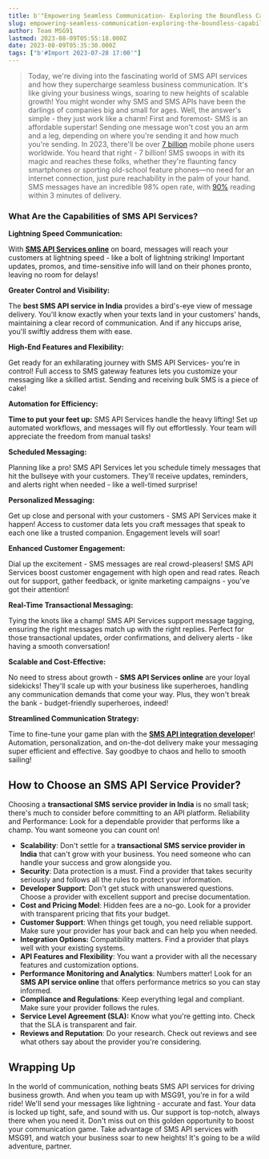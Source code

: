 ```yaml
---
title: b'"Empowering Seamless Communication- Exploring the Boundless Capabilities of SMS API Services for Scalable Business Growth"'
slug: empowering-seamless-communication-exploring-the-boundless-capabilities-of-sms-api-services-for-scalable-business-growth-2
author: Team MSG91
lastmod: 2023-08-09T05:55:18.000Z
date: 2023-08-09T05:35:30.000Z
tags: ["b'#Import 2023-07-28 17:00'"]
---
```



> Today, we're diving into the fascinating world of SMS API services and how they supercharge seamless business communication. It's like giving your business wings, soaring to new heights of scalable growth! You might wonder why SMS and SMS APIs have been the darlings of companies big and small for ages. Well, the answer's simple - they just work like a charm! First and foremost- SMS is an affordable superstar! Sending one message won't cost you an arm and a leg, depending on where you're sending it and how much you're sending. In 2023, there'll be over [7 billion](https://www.bankmycell.com/blog/how-many-phones-are-in-the-world) mobile phone users worldwide. You heard that right - 7 billion! SMS swoops in with its magic and reaches these folks, whether they're flaunting fancy smartphones or sporting old-school feature phones—no need for an internet connection, just pure reachability in the palm of your hand. SMS messages have an incredible 98% open rate, with [90%](https://blog.adobe.com/en/publish/2015/07/27/marketing-with-98-percent-read-rate-and-10-more-compelling-stats) reading within 3 minutes of delivery.

### What Are the Capabilities of SMS API Services?

**Lightning Speed Communication:**

With [**SMS API Services online**](https://msg91.com/in/sms) on board, messages will reach your customers at lightning speed - like a bolt of lightning striking! Important updates, promos, and time-sensitive info will land on their phones pronto, leaving no room for delays!

**Greater Control and Visibility:**

The **best SMS API service in India** provides a bird's-eye view of message delivery. You'll know exactly when your texts land in your customers' hands, maintaining a clear record of communication. And if any hiccups arise, you'll swiftly address them with ease.

**High-End Features and Flexibility:**

Get ready for an exhilarating journey with SMS API Services- you're in control! Full access to SMS gateway features lets you customize your messaging like a skilled artist. Sending and receiving bulk SMS is a piece of cake!

**Automation for Efficiency:**

**Time to put your feet up:** SMS API Services handle the heavy lifting! Set up automated workflows, and messages will fly out effortlessly. Your team will appreciate the freedom from manual tasks!

**Scheduled Messaging:**

Planning like a pro! SMS API Services let you schedule timely messages that hit the bullseye with your customers. They'll receive updates, reminders, and alerts right when needed - like a well-timed surprise!

**Personalized Messaging:**

Get up close and personal with your customers - SMS API Services make it happen! Access to customer data lets you craft messages that speak to each one like a trusted companion. Engagement levels will soar!

**Enhanced Customer Engagement:**

Dial up the excitement - SMS messages are real crowd-pleasers! SMS API Services boost customer engagement with high open and read rates. Reach out for support, gather feedback, or ignite marketing campaigns - you've got their attention!

**Real-Time Transactional Messaging:**

Tying the knots like a champ! SMS API Services support message tagging, ensuring the right messages match up with the right replies. Perfect for those transactional updates, order confirmations, and delivery alerts - like having a smooth conversation!

**Scalable and Cost-Effective:**

No need to stress about growth - **SMS API Services online** are your loyal sidekicks! They'll scale up with your business like superheroes, handling any communication demands that come your way. Plus, they won't break the bank - budget-friendly superheroes, indeed!

**Streamlined Communication Strategy:**

Time to fine-tune your game plan with the [**SMS API integration developer**](https://msg91.com/in/sms)! Automation, personalization, and on-the-dot delivery make your messaging super efficient and effective. Say goodbye to chaos and hello to smooth sailing!

**How to Choose an SMS API Service Provider?**
----------------------------------------------

Choosing a **transactional SMS service provider in India** is no small task; there's much to consider before committing to an API platform. Reliability and Performance: Look for a dependable provider that performs like a champ. You want someone you can count on!

* **Scalability**: Don't settle for a **transactional SMS service provider in India** that can't grow with your business. You need someone who can handle your success and grow alongside you.
* **Security**: Data protection is a must. Find a provider that takes security seriously and follows all the rules to protect your information.
* **Developer Support**: Don't get stuck with unanswered questions. Choose a provider with excellent support and precise documentation.
* **Cost and Pricing Model**: Hidden fees are a no-go. Look for a provider with transparent pricing that fits your budget.
* **Customer Support**: When things get tough, you need reliable support. Make sure your provider has your back and can help you when needed.
* **Integration Options:** Compatibility matters. Find a provider that plays well with your existing systems.
* **API Features and Flexibility**: You want a provider with all the necessary features and customization options.
* **Performance Monitoring and Analytics**: Numbers matter! Look for an **SMS API service online** that offers performance metrics so you can stay informed.
* **Compliance and Regulations**: Keep everything legal and compliant. Make sure your provider follows the rules.
* **Service Level Agreement (SLA):** Know what you're getting into. Check that the SLA is transparent and fair.
* **Reviews and Reputation**: Do your research. Check out reviews and see what others say about the provider you're considering.

**Wrapping Up**
---------------

In the world of communication, nothing beats SMS API services for driving business growth. And when you team up with MSG91, you're in for a wild ride! We'll send your messages like lightning - accurate and fast. Your data is locked up tight, safe, and sound with us. Our support is top-notch, always there when you need it. Don't miss out on this golden opportunity to boost your communication game. Take advantage of SMS API services with MSG91, and watch your business soar to new heights! It's going to be a wild adventure, partner.

  


